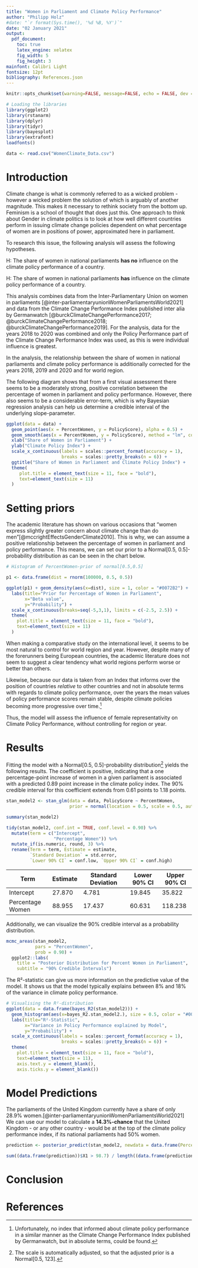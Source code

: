 ```yaml
---
title: "Women in Parliament and Climate Policy Performance"
author: "Philipp Holz"
#date: "`r format(Sys.time(), '%d %B, %Y')`"
date: "02 January 2021"
output: 
  pdf_document:
    toc: true
    latex_engine: xelatex
    fig_width: 5
    fig_height: 3
mainfont: Calibri Light
fontsize: 12pt
bibliography: References.json
---
```


```r
knitr::opts_chunk$set(warning=FALSE, message=FALSE, echo = FALSE, dev = "cairo_pdf")
```

```r
# Loading the libraries
library(ggplot2)
library(rstanarm)
library(dplyr)
library(tidyr)
library(bayesplot)
library(extrafont)
loadfonts()
```

```r
data <- read.csv("WomenClimate_Data.csv")
```

# Introduction

Climate change is what is commonly referred to as a wicked problem - however a wicked problem the solution of which is arguably of another magnitude. This makes it necessary to rethink society from the bottom up. Feminism is a school of thought that does just this. One approach to think about Gender in climate politics is to look at how well different countries perform in issuing climate change policies dependent on what percentage of women are in positions of power, approximated here in parliament.

To research this issue, the following analysis will assess the following hypotheses.

H\textsubscript{0}: The share of women in national parliaments **has no** influence on the climate policy performance of a country.

H\textsubscript{a}: The share of women in national parliaments **has** influence on the climate policy performance of a country.

This analysis combines data from the Inter-Parliamentary Union on women in parliaments [@inter-parliamentaryunionWomenParliamentsWorld2021] and data from the Climate Change Performance Index published inter alia by Germanwatch [@burckClimateChangePerformance2017; @burckClimateChangePerformance2018; @burckClimateChangePerformance2019]. For the analysis, data for the years 2018 to 2020 was combined and only the Policy Performance part of the Climate Change Performance Index was used, as this is were individual influence is greatest.

In the analysis, the relationship between the share of women in national parliaments and climate policy performance is additionally corrected for the years 2018, 2019 and 2020 and for world region.

The following diagram shows that from a first visual assessment there seems to be a moderately strong, positive correlation between the percentage of women in parliament and policy performance. However, there also seems to be a considerable error-term, which is why Bayesian regression analysis can help us determine a credible interval of the underlying slope-parameter.

```r
ggplot(data = data) +
  geom_point(aes(x = PercentWomen, y = PolicyScore), alpha = 0.5) +
  geom_smooth(aes(x = PercentWomen, y = PolicyScore), method = "lm", color = "#0072B2") +
  xlab("Share of Women in Parliament") +
  ylab("Climate Policy Index") +
  scale_x_continuous(labels = scales::percent_format(accuracy = 1), 
                     breaks = scales::pretty_breaks(n = 6)) +
  ggtitle("Share of Women in Parliament and Climate Policy Index") +
  theme(
     plot.title = element_text(size = 11, face = "bold"),
     text=element_text(size = 11)
  )
```

# Setting priors
The academic literature has shown on various occasions that "women express slightly greater concern about climate change than do men"[@mccrightEffectsGenderClimate2010]. This is why, we can assume a positive relationship between the percentage of women in parliament and policy performance. This means, we can set our prior to a Normal[0.5, 0.5]-probability distribution as can be seen in the chart below.

```r
# Histogram of PercentWomen-prior of normal[0.5,0.5]

p1 <- data.frame(dist = rnorm(100000, 0.5, 0.5))

ggplot(p1) + geom_density(aes(x=dist), size = 1, color = "#0072B2") + 
  labs(title="Prior for Percentage of Women in Parliament",
       x="Beta value", 
       y="Probability") +
  scale_x_continuous(breaks=seq(-5,3,1), limits = c(-2.5, 2.5)) +
  theme(
    plot.title = element_text(size = 11, face = "bold"),
    text=element_text(size = 11)
  )
```


When making a comparative study on the international level, it seems to be most natural to control for world region and year. However, despite many of the forerunners being European countries, the academic literature does not seem to suggest a clear tendency what world regions perform worse or better than others.

Likewise, because our data is taken from an Index that informs over the position of countries *relative* to other countries and not in absolute terms with regards to climate policy performance, over the years the mean values of policy performance scores remain stable, despite climate policies becoming more progressive over time.[^1]

[^1]: Unfortunately, no index that informed about climate policy performance in a similar manner as the Climate Change Performance Index published by Germanwatch, but in absolute terms, could be found.

Thus, the model will assess the influence of female representativity on Climate Policy Performance, without controlling for region or year.

# Results
Fitting the model with a Normal[0.5, 0.5]-probability distribution[^2] yields the following results. The coefficient is positive, indicating that a one percentage-point increase of women in a given parliament is associated with a predicted 0.89 point increase in the climate policy index. The 90% credible interval for this coefficient extends from 0.61 points to 1.18 points.

[^2]: The scale is automatically adjusted, so that the adjusted prior is a Normal[0.5, 123].

```r

stan_model2 <- stan_glm(data = data, PolicyScore ~ PercentWomen, 
                        prior = normal(location = 0.5, scale = 0.5, autoscale = TRUE))

summary(stan_model2)
```

```r
tidy(stan_model2, conf.int = TRUE, conf.level = 0.90) %>%
  mutate(term = c("Intercept", 
                  "Percentage Women")) %>% 
  mutate_if(is.numeric, round, 3) %>% 
  rename(Term = term, Estimate = estimate,
         `Standard Deviation` = std.error, 
         `Lower 90% CI` = conf.low, `Upper 90% CI` = conf.high)
```
| Term             | Estimate | Standard Deviation | Lower 90% CI | Upper 90% CI |
| ---------------- | -------- | ------------------ | ------------ | ------------ |
| Intercept        | 27.870   | 4.781              | 19.845       | 35.822       |
| Percentage Women | 88.955   | 17.437             | 60.631       | 118.238      |

Additionally, we can visualize the 90% credible interval as a probability distribution.

```r
mcmc_areas(stan_model2,
           pars = "PercentWomen",
           prob = 0.90) + 
  ggplot2::labs(
    title = "Posterior Distribution for Percent Women in Parliament",
    subtitle = "90% Credible Intervals")
```

The R²-statistic can give us more information on the predictive value of the model. It shows us that the model typically explains between 8% and 18% of the variance in climate policy performance.

```r
# Visualising the R²-distribution
ggplot(data = data.frame(bayes_R2(stan_model2))) + 
  geom_histogram(aes(x=bayes_R2.stan_model2.), size = 0.5, color = "#0072B2", fill = "white") + 
  labs(title="R²-Statistic",
       x="Variance in Policy Performance explained by Model", 
       y="Probability") +
  scale_x_continuous(labels = scales::percent_format(accuracy = 1), 
                     breaks = scales::pretty_breaks(n = 6)) +
  theme(
    plot.title = element_text(size = 11, face = "bold"),
    text=element_text(size = 11),
    axis.text.y = element_blank(),
    axis.ticks.y = element_blank())
```

# Model Predictions
The parliaments of the United Kingdom currently have a share of only 28.9% women.[@inter-parliamentaryunionWomenParliamentsWorld2021] We can use our model to calculate a **14.3%-chance** that the United Kingdom - or any other country - would be at the top of the climate policy performance index, if its national parliaments had 50% women.

```r
prediction <- posterior_predict(stan_model2, newdata = data.frame(PercentWomen = 0.5))

sum((data.frame(prediction))$X1 > 98.7) / length((data.frame(prediction))$X1)
```

# Conclusion


# References

